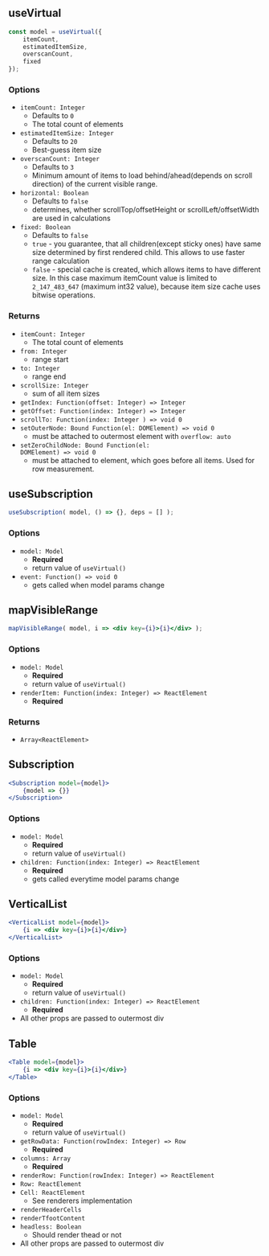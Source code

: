 
## useVirtual

```jsx
const model = useVirtual({
    itemCount,
    estimatedItemSize,
    overscanCount,
    fixed
});
```

### Options

- `itemCount: Integer`
  - Defaults to `0`
  - The total count of elements
- `estimatedItemSize: Integer`
  - Defaults to `20`
  - Best-guess item size
- `overscanCount: Integer`
  - Defaults to `3`
  - Minimum amount of items to load behind/ahead(depends on scroll direction) of the current visible range.
- `horizontal: Boolean`
  - Defaults to `false`
  - determines, whether scrollTop/offsetHeight or scrollLeft/offsetWidth are used in calculations
- `fixed: Boolean`
  - Defaults to `false`
  - `true` - you guarantee, that all children(except sticky ones) have same size determined by first rendered child. This allows to use faster range calculation
  - `false` - special cache is created, which allows items to have different size. In this case maximum itemCount value is limited to `2_147_483_647` (maximum int32 value), because item size cache uses bitwise operations.

### Returns

- `itemCount: Integer`
  - The total count of elements
- `from: Integer`
  - range start
- `to: Integer`
  - range end
- `scrollSize: Integer`
  - sum of all item sizes
- `getIndex: Function(offset: Integer) => Integer`
- `getOffset: Function(index: Integer) => Integer`
- `scrollTo: Function(index: Integer ) => void 0`
- `setOuterNode: Bound Function(el: DOMElement) => void 0`
  - must be attached to outermost element with `overflow: auto`
- <code className="language-jsx">setZeroChildNode: Bound Function(el: DOMElement) => void 0</code>
  - must be attached to element, which goes before all items. Used for row measurement.

## useSubscription

```jsx
useSubscription( model, () => {}, deps = [] );
```

### Options

- `model: Model`
  - **Required**
  - return value of `useVirtual()`
- `event: Function() => void 0`
  - gets called when model params change

## mapVisibleRange

```jsx
mapVisibleRange( model, i => <div key={i}>{i}</div> );
```

### Options

- `model: Model`
  - **Required**
  - return value of `useVirtual()`
- `renderItem: Function(index: Integer) => ReactElement`
  - **Required**

### Returns
- `Array<ReactElement>`

## Subscription

```jsx
<Subscription model={model}>
    {model => {}}
</Subscription>
```

### Options

- `model: Model`
  - **Required**
  - return value of `useVirtual()`
- `children: Function(index: Integer) => ReactElement`
  - **Required**
  - gets called everytime model params change


## VerticalList

```jsx
<VerticalList model={model}>
    {i => <div key={i}>{i}</div>}
</VerticalList>
```

### Options

- `model: Model`
   - **Required**
  - return value of `useVirtual()`
- `children: Function(index: Integer) => ReactElement`
   - **Required**
- All other props are passed to outermost div



## Table

```jsx
<Table model={model}>
    {i => <div key={i}>{i}</div>}
</Table>
```

### Options

- `model: Model`
  - **Required**
  - return value of `useVirtual()`
- `getRowData: Function(rowIndex: Integer) => Row`
  - **Required**
- `columns: Array`
  - **Required**
- `renderRow: Function(rowIndex: Integer) => ReactElement`
- `Row: ReactElement`
- `Cell: ReactElement`
  - See renderers implementation
- `renderHeaderCells`
- `renderTfootContent`
- `headless: Boolean`
  - Should render thead or not
- All other props are passed to outermost div
